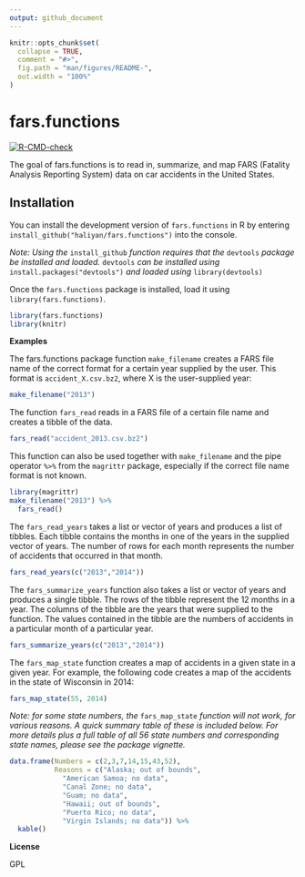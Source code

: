 ```yaml
---
output: github_document
---
```


<!-- README.md is generated from README.Rmd. Please edit that file -->

```r
knitr::opts_chunk$set(
  collapse = TRUE,
  comment = "#>",
  fig.path = "man/figures/README-",
  out.width = "100%"
)
```

# fars.functions

<!-- badges: start -->
[![R-CMD-check](https://github.com/haliyan/fars.functions/workflows/R-CMD-check/badge.svg)](https://github.com/haliyan/fars.functions/actions)
<!-- badges: end -->

The goal of fars.functions is to read in, summarize, and map FARS (Fatality Analysis Reporting System) data on car accidents in the United States. 

## Installation

You can install the development version of `fars.functions` in R by entering `install_github("haliyan/fars.functions")` into the console. 

*Note: Using the* `install_github` *function requires that the* `devtools` *package be installed and loaded.* `devtools` *can be installed using* `install.packages("devtools")` *and loaded using* `library(devtools)`

Once the `fars.functions` package is installed, load it using `library(fars.functions)`. 

```r
library(fars.functions)
library(knitr)
```


**Examples**

The fars.functions package function `make_filename` creates a FARS file name of the correct format for a certain year supplied by the user. 
This format is `accident_X.csv.bz2`, where X is the user-supplied year:

```r
make_filename("2013")
```


The function `fars_read` reads in a FARS file of a certain file name and creates a tibble of the data. 
```r
fars_read("accident_2013.csv.bz2")
```

This function can also be used together with `make_filename` and the pipe operator `%>%` from the `magrittr` package, especially if the correct file name format is not known. 

```r
library(magrittr)
make_filename("2013") %>% 
  fars_read()
```


The `fars_read_years` takes a list or vector of years and produces a list of tibbles. Each tibble contains the months in one of the years in the supplied vector of years. The number of rows for each month represents the number of accidents that occurred in that month.

```r
fars_read_years(c("2013","2014"))
```


The `fars_summarize_years` function also takes a list or vector of years and produces a single tibble. The rows of the tibble represent the 12 months in a year. The columns of the tibble are the years that were supplied to the function. The values contained in the tibble are the numbers of accidents in a particular month of a particular year. 

```r
fars_summarize_years(c("2013","2014"))
```


The `fars_map_state` function creates a map of accidents in a given state in a given year. For example, the following code creates a map of the accidents in the state of Wisconsin in 2014:

```r
fars_map_state(55, 2014) 
```


*Note: for some state numbers, the* `fars_map_state` *function will not work, for various reasons. A quick summary table of these is included below. For more details plus a full table of all 56 state numbers and corresponding state names, please see the package vignette.* 

```r
data.frame(Numbers = c(2,3,7,14,15,43,52), 
           Reasons = c("Alaska; out of bounds", 
             "American Samoa; no data", 
             "Canal Zone; no data",
             "Guam; no data",
             "Hawaii; out of bounds", 
             "Puerto Rico; no data", 
             "Virgin Islands; no data")) %>% 
  kable()
```

**License**

GPL 
